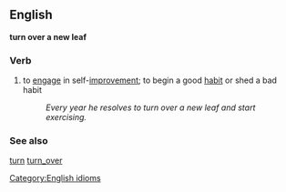 == English ==
[[Category:English idioms]]
'''turn over a new leaf'''
=== Verb ===
# to [[engage]] in self-[[improve]]ment; to begin a good [[habit]] or shed a bad habit
#:''Every year he resolves to turn over a new leaf and start exercising.''

===See also===
[[turn]] [[turn_over]]